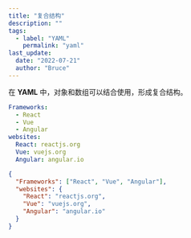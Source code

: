 ```yaml
---
title: "复合结构"
description: ""
tags:
  - label: "YAML"
    permalink: "yaml"
last_update:
  date: "2022-07-21"
  author: "Bruce"
---
```


在 **YAML** 中，对象和数组可以结合使用，形成复合结构。

```yaml title="YAML"
Frameworks:
  - React
  - Vue
  - Angular
websites:
  React: reactjs.org
  Vue: vuejs.org
  Angular: angular.io
```

```json title="JSON"
{
  "Frameworks": ["React", "Vue", "Angular"],
  "websites": {
    "React": "reactjs.org",
    "Vue": "vuejs.org",
    "Angular": "angular.io"
  }
}
```
